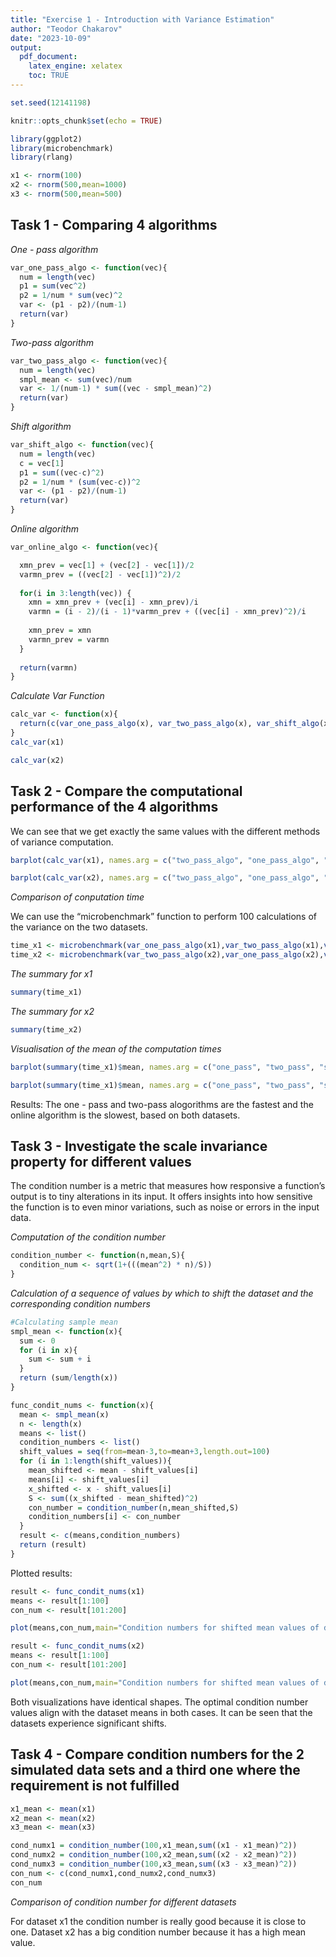 ```yaml
---
title: "Exercise 1 - Introduction with Variance Estimation"
author: "Teodor Chakarov"
date: "2023-10-09"
output: 
  pdf_document:
    latex_engine: xelatex
    toc: TRUE
---
```

```r
set.seed(12141198)
```

```r
knitr::opts_chunk$set(echo = TRUE)

```

```r
library(ggplot2)
library(microbenchmark)
library(rlang)

x1 <- rnorm(100)
x2 <- rnorm(500,mean=1000)
x3 <- rnorm(500,mean=500)
```

## Task 1 - Comparing 4 algorithms

*One - pass algorithm*
```r
var_one_pass_algo <- function(vec){
  num = length(vec)
  p1 = sum(vec^2)
  p2 = 1/num * sum(vec)^2
  var <- (p1 - p2)/(num-1)
  return(var)
}

```

*Two-pass algorithm*
```r
var_two_pass_algo <- function(vec){
  num = length(vec)
  smpl_mean <- sum(vec)/num
  var <- 1/(num-1) * sum((vec - smpl_mean)^2)
  return(var)
}

```

*Shift algorithm*
```r
var_shift_algo <- function(vec){
  num = length(vec)
  c = vec[1]
  p1 = sum((vec-c)^2)
  p2 = 1/num * (sum(vec-c))^2
  var <- (p1 - p2)/(num-1)
  return(var)
}
```

*Online algorithm*
```r
var_online_algo <- function(vec){

  xmn_prev = vec[1] + (vec[2] - vec[1])/2
  varmn_prev = ((vec[2] - vec[1])^2)/2
  
  for(i in 3:length(vec)) {
    xmn = xmn_prev + (vec[i] - xmn_prev)/i
    varmn = (i - 2)/(i - 1)*varmn_prev + ((vec[i] - xmn_prev)^2)/i
    
    xmn_prev = xmn
    varmn_prev = varmn
  }
  
  return(varmn)
}
```

*Calculate Var Function*
```r
calc_var <- function(x){
  return(c(var_one_pass_algo(x), var_two_pass_algo(x), var_shift_algo(x), var_online_algo(x), var(x)))
}
calc_var(x1)

```
```r
calc_var(x2)
```

## Task 2 - Compare the computational performance of the 4 algorithms

\begin{center}
\begin{tabular}{|c|c|c|c|c|c|} 
 \hline
 \textbf{Series} & \textbf{One-Pass} & \textbf{} & \textbf{Shifted One-Pass} & \textbf{Online} & \textbf{R Variance} \\ [0.8ex] 
 \hline\hline
 $x_1$ (mean=0) & 0.9702095 & 0.9702095 & 0.9702095 & 0.9702095 & 0.9702095 \\ 
 \hline
 $x_2$ (mean=1000) & 1.059499 & 1.059499 & 1.059499 & 1.059499 & 1.059499 \\
 \hline
\end{tabular}
\end{center}

We can see that we get exactly the same values with the different methods of variance computation.

```r
barplot(calc_var(x1), names.arg = c("two_pass_algo", "one_pass_algo", "shift_algo", "online_algo", "Standard Var"), main="Mean = 0")
```
```r
barplot(calc_var(x2), names.arg = c("two_pass_algo", "one_pass_algo", "shift_algo", "online_algo", "Standard Var"), main="Mean = 1000")
```

*Comparison of conputation time*


We can use the "microbenchmark" function to perform 100 calculations of the variance on the two datasets. 

```r
time_x1 <- microbenchmark(var_one_pass_algo(x1),var_two_pass_algo(x1),var_shift_algo(x1),var_online_algo(x1),var(x1), times = 100)
time_x2 <- microbenchmark(var_two_pass_algo(x2),var_one_pass_algo(x2),var_shift_algo(x2),var_online_algo(x2),var(x2), times = 100)
```

*The summary for x1*
```r
summary(time_x1)
```

*The summary for x2*

```r
summary(time_x2)
```

*Visualisation of the mean of the computation times*

```r

barplot(summary(time_x1)$mean, names.arg = c("one_pass", "two_pass", "shift_algo", "var_online_algo", "var"), main="AVG computation for dataset x1")
```

```r
barplot(summary(time_x1)$mean, names.arg = c("one_pass", "two_pass", "shift_algo", "var_online_algo", "var"), main="AVG computation for dataset x1")
```


Results:
The one - pass and two-pass alogorithms are the fastest and the online algorithm is the slowest, based on both datasets.


## Task 3 - Investigate the scale invariance property for different values

The condition number is a metric that measures how responsive a function's output is to tiny alterations in its input. It offers insights into how sensitive the function is to even minor variations, such as noise or errors in the input data.

*Computation of the condition number*
```r
condition_number <- function(n,mean,S){
  condition_num <- sqrt(1+(((mean^2) * n)/S))
}
```

*Calculation of a sequence of values by which to shift the dataset and the corresponding condition numbers*
```r
#Calculating sample mean
smpl_mean <- function(x){
  sum <- 0
  for (i in x){
    sum <- sum + i
  }
  return (sum/length(x))
}

func_condit_nums <- function(x){
  mean <- smpl_mean(x)
  n <- length(x)
  means <- list()
  condition_numbers <- list()
  shift_values = seq(from=mean-3,to=mean+3,length.out=100)
  for (i in 1:length(shift_values)){
    mean_shifted <- mean - shift_values[i]
    means[i] <- shift_values[i]
    x_shifted <- x - shift_values[i]
    S <- sum((x_shifted - mean_shifted)^2)
    con_number = condition_number(n,mean_shifted,S)
    condition_numbers[i] <- con_number
  }
  result <- c(means,condition_numbers)
  return (result)
}


```

Plotted results:

```r
result <- func_condit_nums(x1)
means <- result[1:100]
con_num <- result[101:200]

plot(means,con_num,main="Condition numbers for shifted mean values of dataset x1")
```

```r
result <- func_condit_nums(x2)
means <- result[1:100]
con_num <- result[101:200]

plot(means,con_num,main="Condition numbers for shifted mean values of dataset x2")
```

Both visualizations have identical shapes. The optimal condition number values align with the dataset means in both cases.
It can be seen that the datasets experience significant shifts.

## Task 4 - Compare condition numbers for the 2 simulated data sets and a third one where the requirement is not fulfilled


```r
x1_mean <- mean(x1)
x2_mean <- mean(x2)
x3_mean <- mean(x3)

cond_numx1 = condition_number(100,x1_mean,sum((x1 - x1_mean)^2))
cond_numx2 = condition_number(100,x2_mean,sum((x2 - x2_mean)^2))
cond_numx3 = condition_number(100,x3_mean,sum((x3 - x3_mean)^2))
con_num <- c(cond_numx1,cond_numx2,cond_numx3)
con_num
```

*Comparison of condition number for different datasets*

\begin{center}
\begin{tabular}{|c|c|} 
 \hline
 \textbf{Dataset} & \textbf{Condition Number} \\[0.8ex] 
 \hline\hline
 $x_1$ (mean=0) & 1.002617 \\
 \hline
 $x_2$ (mean=1000) & 434.916872 \\
 \hline
 $x_3$ (mean=500) & 232.128020 \\
 \hline
\end{tabular}
\end{center}

For dataset x1 the condition number is really good because it is close to one. 
Dataset x2 has a big condition number because it has a high mean value.
